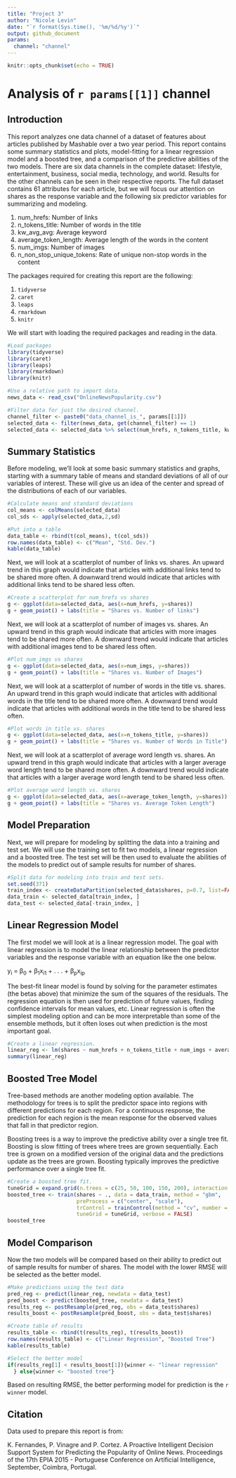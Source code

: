 ```yaml
---
title: "Project 3"
author: "Nicole Levin"  
date: "`r format(Sys.time(), '%m/%d/%y')`"
output: github_document
params:
  channel: "channel"
---
```


```r
knitr::opts_chunk$set(echo = TRUE)
```
# Analysis of `r params[[1]]` channel
  
## Introduction
This report analyzes one data channel of a dataset of features about articles published by Mashable over a two year period. This report contains some summary statistics and plots, model-fitting for a linear regression model and a boosted tree, and a comparison of the predictive abilities of the two models. There are six data channels in the complete dataset: lifestyle, entertainment, business, social media, technology, and world. Results for the other channels can be seen in their respective reports.  The full dataset contains 61 attributes for each article, but we will focus our attention on shares as the response variable and the following six predictor variables for summarizing and modeling.
  
1. num_hrefs: Number of links
2. n_tokens_title: Number of words in the title 
3. kw_avg_avg: Average keyword 
4. average_token_length: Average length of the words in the content 
5. num_imgs: Number of images 
6. n_non_stop_unique_tokens: Rate of unique non-stop words in the content 
 
The packages required for creating this report are the following:  

1. `tidyverse`
2. `caret`
3. `leaps`
4. `rmarkdown`
5. `knitr`

We will start with loading the required packages and reading in the data.
```r
#Load packages
library(tidyverse)
library(caret)
library(leaps)
library(rmarkdown)
library(knitr)

#Use a relative path to import data. 
news_data <- read_csv("OnlineNewsPopularity.csv")

#Filter data for just the desired channel.
channel_filter <- paste0("data_channel_is_", params[[1]])
selected_data <- filter(news_data, get(channel_filter) == 1)
selected_data <- selected_data %>% select(num_hrefs, n_tokens_title, kw_avg_avg, average_token_length, num_imgs, n_non_stop_unique_tokens, shares)
```

## Summary Statistics
Before modeling, we'll look at some basic summary statistics and graphs, starting with a summary table of means and standard deviations of all of our variables of interest. These will give us an idea of the center and spread of the distributions of each of our variables.

```r
#Calculate means and standard deviations
col_means <- colMeans(selected_data)
col_sds <- apply(selected_data,2,sd)

#Put into a table
data_table <- rbind(t(col_means), t(col_sds))
row.names(data_table) <- c("Mean", "Std. Dev.")
kable(data_table)
```

Next, we will look at a scatterplot of number of links vs. shares. An upward trend in this graph would indicate that articles with additional links tend  to be shared more often. A downward trend would indicate that articles with additional links tend to be shared less often.
```r
#Create a scatterplot for num_hrefs vs shares
g <- ggplot(data=selected_data, aes(x=num_hrefs, y=shares))
g + geom_point() + labs(title = "Shares vs. Number of links")
```

Next, we will look at a scatterplot of number of images vs. shares. An upward trend in this graph would indicate that articles with more images tend  to be shared more often. A downward trend would indicate that articles with additional images tend to be shared less often.
```r
#Plot num_imgs vs shares
g <- ggplot(data=selected_data, aes(x=num_imgs, y=shares))
g + geom_point() + labs(title = "Shares vs. Number of Images")
```

Next, we will look at a scatterplot of number of words in the title vs. shares. An upward trend in this graph would indicate that articles with additional words in the title tend  to be shared more often. A downward trend would indicate that articles with additional words in the title tend to be shared less often.

```r
#Plot words in title vs. shares
g <- ggplot(data=selected_data, aes(x=n_tokens_title, y=shares))
g + geom_point() + labs(title = "Shares vs. Number of Words in Title")
```

Next, we will look at a scatterplot of average word length vs. shares. An upward trend in this graph would indicate that articles with a larger average word length tend  to be shared more often. A downward trend would indicate that articles with a larger average word length tend to be shared less often.

```r
#Plot average word length vs. shares
g <- ggplot(data=selected_data, aes(x=average_token_length, y=shares))
g + geom_point() + labs(title = "Shares vs. Average Token Length")
```

## Model Preparation
Next, we will prepare for modeling by splitting the data into a training and test set. We will use the training set to fit two models, a linear regression and a boosted tree. The test set will be then used to evaluate the abilities of the models to predict out of sample results for number of shares.
```r
#Split data for modeling into train and test sets.
set.seed(371)
train_index <- createDataPartition(selected_data$shares, p=0.7, list=FALSE)
data_train <- selected_data[train_index, ]
data_test <- selected_data[-train_index, ]
```

## Linear Regression Model
The first model we will look at is a linear regression model. The goal with linear regression is to model the linear relationship between the predictor variables and the response variable with an equation like the one below. 
  
y<sub>i</sub> = β<sub>0</sub> + β<sub>1</sub>x<sub>i1</sub> + . . . + β<sub>p</sub>x<sub>ip</sub>  
  
The best-fit linear model is found by solving for the parameter estimates (the betas above) that minimize the sum of the squares of the residuals. The regression equation is then used for prediction of future values, finding confidence intervals for mean values, etc. Linear regression is often the simplest modeling option and can be more interpretable than some of the ensemble methods, but it often loses out when prediction is the most important goal.



```r
#Create a linear regression. 
linear_reg <- lm(shares ~ num_hrefs + n_tokens_title + num_imgs + average_token_length + kw_avg_avg + n_non_stop_unique_tokens, data = data_train)
summary(linear_reg)
```

## Boosted Tree Model
Tree-based methods are another modeling option available. The methodology for trees is to split the predictor space into regions with different predictions for each region. For a continuous response, the prediction for each region is the mean response for the observed values that fall in that predictor region.   
  
Boosting trees is a way to improve the predictive ability over a single tree fit. Boosting is slow fitting of trees where trees are grown sequentially. Each tree is grown on a modified version of the original data and the predictions update as the trees are grown. Boosting typically improves the predictive performance over a single tree fit.  
```r
#Create a boosted tree fit. 
tuneGrid = expand.grid(n.trees = c(25, 50, 100, 150, 200), interaction.depth = 1:4, shrinkage = c(0.05, 0.1, 0.2), n.minobsinnode = 10)
boosted_tree <- train(shares ~ ., data = data_train, method = "gbm", 
                      preProcess = c("center", "scale"),
                      trControl = trainControl(method = "cv", number = 10), 
                      tuneGrid = tuneGrid, verbose = FALSE)
boosted_tree
```

## Model Comparison
Now the two models will be compared based on their ability to predict out of sample results for number of shares. The model with the lower RMSE will be selected as the better model.
```r
#Make predictions using the test data
pred_reg <- predict(linear_reg, newdata = data_test)
pred_boost <- predict(boosted_tree, newdata = data_test)
results_reg <- postResample(pred_reg, obs = data_test$shares)
results_boost <- postResample(pred_boost, obs = data_test$shares)

#Create table of results
results_table <- rbind(t(results_reg), t(results_boost))
row.names(results_table) <- c("Linear Regression", "Boosted Tree")
kable(results_table)

#Select the better model
if(results_reg[1] < results_boost[1]){winner <- "linear regression"
  } else{winner <- "boosted tree"}
```

Based on resulting RMSE, the better performing model for prediction is the 
`r winner` model.
  
## Citation
Data used to prepare this report is from:  
  
K. Fernandes, P. Vinagre and P. Cortez. A Proactive Intelligent Decision
Support System for Predicting the Popularity of Online News. Proceedings
of the 17th EPIA 2015 - Portuguese Conference on Artificial Intelligence,
September, Coimbra, Portugal.
    